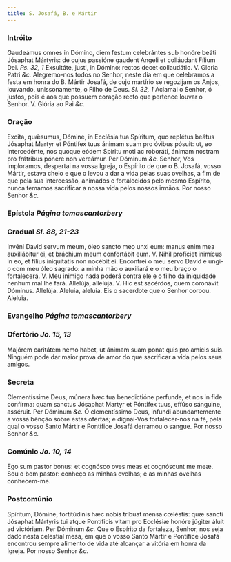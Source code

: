 ```yaml
---
title: S. Josafá, B. e Mártir
---
```


### Intróito

<div class="grid grid-cols-2 gap-5">
  <span class="text-justify">
    Gaudeámus omnes in Dómino, diem festum celebrántes sub honóre beáti Jósaphat
    Mártyris: de cujus passióne gaudent Angeli et colláudant Fílium Dei.
    <em>Ps. 32, 1</em> Exsultáte, justi, in Dómino: rectos decet collaudátio. V.
    Gloria Patri <em>&c.</em>
  </span>
  <span class="text-justify">
    Alegremo-nos todos no Senhor, neste dia em que celebramos a festa em honra
    do B. Mártir Josafá, de cujo martírio se regozijam os Anjos, louvando,
    unissonamente, o Filho de Deus. <em>Sl. 32, 1</em> Aclamai o Senhor, ó
    justos, pois é aos que possuem coração recto que pertence louvar o Senhor.
    V. Glória ao Pai <em>&c.</em>
  </span>
</div>

### Oração

<div class="grid grid-cols-2 gap-5">
  <span class="text-justify">
    Excita, quǽsumus, Dómine, in Ecclésia tua Spíritum, quo replétus beátus
    Jósaphat Martyr et Póntifex tuus ánimam suam pro óvibus pósuit: ut, eo
    intercedénte, nos quoque eódem Spíritu moti ac roboráti, ánimam nostram pro
    frátribus pónere non vereámur. Per Dóminum <em>&c.</em>
  </span>
  <span class="text-justify">
    Senhor, Vos imploramos, despertai na vossa Igreja, o Espírito de que o B.
    Josafá, vosso Mártir, estava cheio e que o levou a dar a vida pelas suas
    ovelhas, a fim de que pela sua intercessão, animados e fortalecidos pelo
    mesmo Espírito, nunca temamos sacrificar a nossa vida pelos nossos irmãos.
    Por nosso Senhor <em>&c.</em>
  </span>
</div>

### Epístola <em>Página tomascantorbery</em>

### Gradual <em>Sl. 88, 21-23</em>

<div class="grid grid-cols-2 gap-5">
  <span class="text-justify">
    Invéni David servum meum, óleo sancto meo unxi eum: manus enim mea
    auxiliábitur ei, et bráchium meum confortábit eum. V. Nihil profíciet
    inimícus in eo, et fílius iniquitátis non nocébit ei.
  </span>
  <span class="text-justify">
    Encontrei o meu servo David e ungi-o com meu óleo sagrado: a minha mão o
    auxiliará e o meu braço o fortalecerá. V. Meu inimigo nada poderá contra ele
    e o filho da iniquidade nenhum mal lhe fará.
  </span>
  <span class="text-justify">
    Allelúja, allelúja. V. Hic est sacérdos, quem coronávit Dóminus. Allelúja.
  </span>
  <span class="text-justify">
    Aleluia, aleluia. Eis o sacerdote que o Senhor coroou. Aleluia.
  </span>
</div>

### Evangelho <em>Página tomascantorbery</em>

### Ofertório <em>Jo. 15, 13</em>

<div class="grid grid-cols-2 gap-5">
  <span class="text-justify">
    Majórem caritátem nemo habet, ut ánimam suam ponat quis pro amícis suis.
  </span>
  <span class="text-justify">
    Ninguém pode dar maior prova de amor do que sacrificar a vida pelos seus
    amigos.
  </span>
</div>

### Secreta

<div class="grid grid-cols-2 gap-5">
  <span class="text-justify">
    Clementíssime Deus, múnera hæc tua benedictióne perfunde, et nos in fide
    confírma: quam sanctus Jósaphat Martyr et Póntifex tuus, effúso sánguine,
    asséruit. Per Dóminum <em>&c.</em>
  </span>
  <span class="text-justify">
    Ó clementíssimo Deus, infundi abundantemente a vossa bênção sobre estas
    ofertas; e dignai-Vos fortalecer-nos na fé, pela qual o vosso Santo Mártir e
    Pontífice Josafá derramou o sangue. Por nosso Senhor <em>&c.</em>
  </span>
</div>

### Comúnio <em>Jo. 10, 14</em>

<div class="grid grid-cols-2 gap-5">
  <span class="text-justify">
    Ego sum pastor bonus: et cognósco oves meas et cognóscunt me meæ.
  </span>
  <span class="text-justify">
    Sou o bom pastor: conheço as minhas ovelhas; e as minhas ovelhas
    conhecem-me.
  </span>
</div>

### Postcomúnio

<div class="grid grid-cols-2 gap-5">
  <span class="text-justify">
    Spíritum, Dómine, fortitúdinis hæc nobis tríbuat mensa cœléstis: quæ sancti
    Jósaphat Mártyris tui atque Pontíficis vitam pro Ecclésiæ honóre júgiter
    áluit ad victóriam. Per Dóminum <em>&c.</em>
  </span>
  <span class="text-justify">
    Que o Espírito da fortaleza, Senhor, nos seja dado nesta celestial mesa, em
    que o vosso Santo Mártir e Pontífice Josafá encontrou sempre alimento de
    vida até alcançar a vitória em honra da Igreja. Por nosso Senhor
    <em>&c.</em>
  </span>
</div>
